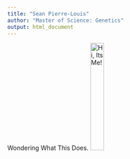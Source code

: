 ```yaml
---
title: "Sean Pierre-Louis"
author: "Master of Science: Genetics"
output: html_document
---
```

Wondering What This Does.
<img src="Users/sean/Desktop/Images/Linkedin1.jpg" alt="Hi, Its Me!" width="25%">